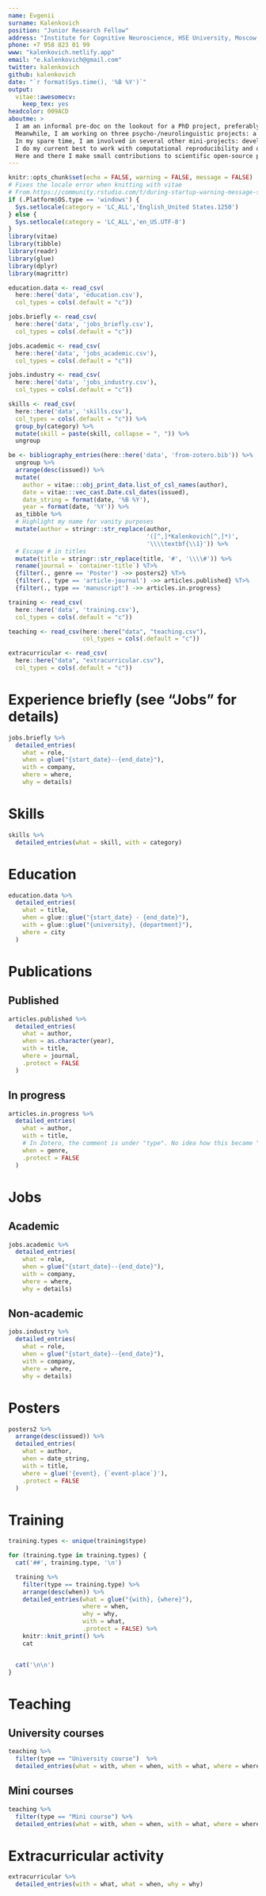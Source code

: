 ```yaml
---
name: Evgenii
surname: Kalenkovich
position: "Junior Research Fellow"
address: "Institute for Cognitive Neuroscience, HSE University, Moscow, Russia"
phone: +7 958 823 01 99
www: "kalenkovich.netlify.app"
email: "e.kalenkovich@gmail.com"
twitter: kalenkovich
github: kalenkovich
date: "`r format(Sys.time(), '%B %Y')`"
output:
  vitae::awesomecv:
    keep_tex: yes
headcolor: 009ACD
aboutme: >
  I am an informal pre-doc on the lookout for a PhD project, preferably at the intersection of Cognitive Modeling, Psycholinguistics, and Developmental Psychology.
  Meanwhile, I am working on three psycho-/neurolinguistic projects: a study of syntax processing using MEG, a study of negation processing using mouse tracking, and a study of phoneme perception using selective adaptation.
  In my spare time, I am involved in several other mini-projects: development of a Python package to analyze frequency-tagging data, unsupervised classification of MEG data for a BIOMAG 2022 competition, writing a tutorial on the use of workflow management systems in M/EEG data analysis, reproducing early PDP models (such as interactive activation model).
  I do my current best to work with computational reproducibility and open science practices in mind.
  Here and there I make small contributions to scientific open-source projects.
---
```


```r
knitr::opts_chunk$set(echo = FALSE, warning = FALSE, message = FALSE)
# Fixes the locale error when knitting with vitae
# From https://community.rstudio.com/t/during-startup-warning-message-setting-lc-ctype-failed-on-windows/21451/3
if (.Platform$OS.type == 'windows') {
  Sys.setlocale(category = 'LC_ALL','English_United States.1250')
} else {
  Sys.setlocale(category = 'LC_ALL','en_US.UTF-8')
}
library(vitae)
library(tibble)
library(readr)
library(glue)
library(dplyr)
library(magrittr)
```

```r
education.data <- read_csv(
  here::here('data', 'education.csv'),
  col_types = cols(.default = "c"))

jobs.briefly <- read_csv(
  here::here('data', 'jobs_briefly.csv'),
  col_types = cols(.default = "c"))

jobs.academic <- read_csv(
  here::here('data', 'jobs_academic.csv'),
  col_types = cols(.default = "c"))

jobs.industry <- read_csv(
  here::here('data', 'jobs_industry.csv'),
  col_types = cols(.default = "c"))

skills <- read_csv(
  here::here('data', 'skills.csv'),
  col_types = cols(.default = "c")) %>% 
  group_by(category) %>%
  mutate(skill = paste(skill, collapse = ", ")) %>% 
  ungroup

be <- bibliography_entries(here::here('data', 'from-zotero.bib')) %>%
  ungroup %>%
  arrange(desc(issued)) %>%
  mutate(
    author = vitae:::obj_print_data.list_of_csl_names(author),
    date = vitae:::vec_cast.Date.csl_dates(issued),
    date_string = format(date, '%B %Y'),
    year = format(date, '%Y')) %>%
  as_tibble %>%
  # Highlight my name for vanity purposes
  mutate(author = stringr::str_replace(author,
                                       '([^,]*Kalenkovich[^,]*)',
                                       '\\\\textbf{\\1}')) %>%
  # Escape # in titles
  mutate(title = stringr::str_replace(title, '#', '\\\\#')) %>%
  rename(journal = `container-title`) %T>%
  {filter(., genre == 'Poster') ->> posters2} %T>%
  {filter(., type == 'article-journal') ->> articles.published} %T>%
  {filter(., type == 'manuscript') ->> articles.in.progress}

training <- read_csv(
  here::here('data', 'training.csv'),
  col_types = cols(.default = "c"))

teaching <- read_csv(here::here("data", "teaching.csv"),
                     col_types = cols(.default = "c"))

extracurricular <- read_csv(
  here::here("data", "extracurricular.csv"),
  col_types = cols(.default = "c"))
```

# Experience briefly (see "Jobs" for details)

```r
jobs.briefly %>% 
  detailed_entries(
    what = role,
    when = glue("{start_date}--{end_date}"),
    with = company,
    where = where,
    why = details)
```

# Skills

```r
skills %>% 
  detailed_entries(what = skill, with = category)
```

# Education

```r
education.data %>%
  detailed_entries(
    what = title,
    when = glue::glue("{start_date} - {end_date}"),
    with = glue::glue("{university}, {department}"),
    where = city
  )
```

\pagebreak

# Publications

## Published

```r
articles.published %>%
  detailed_entries(
    what = author,
    when = as.character(year),
    with = title,
    where = journal,
    .protect = FALSE
  )
```
## In progress

```r
articles.in.progress %>%
  detailed_entries(
    what = author,
    with = title,
    # In Zotero, the comment is under "type". No idea how this became "genre".
    when = genre,
    .protect = FALSE
  )
```

# Jobs

## Academic

```r
jobs.academic %>% 
  detailed_entries(
    what = role,
    when = glue("{start_date}--{end_date}"),
    with = company,
    where = where,
    why = details)
```
## Non-academic

```r
jobs.industry %>% 
  detailed_entries(
    what = role,
    when = glue("{start_date}--{end_date}"),
    with = company,
    where = where,
    why = details)
```

# Posters

```r
posters2 %>%
  arrange(desc(issued)) %>%
  detailed_entries(
    what = author,
    when = date_string,
    with = title,
    where = glue('{event}, {`event-place`}'),
    .protect = FALSE
  )
```

# Training

```r
training.types <- unique(training$type)

for (training.type in training.types) {
  cat('##', training.type, '\n')

  training %>%
    filter(type == training.type) %>%
    arrange(desc(when)) %>%
    detailed_entries(what = glue("{with}, {where}"), 
                     where = when,
                     why = why, 
                     with = what,
                     .protect = FALSE) %>%
    knitr::knit_print() %>%
    cat


  cat('\n\n')
}
```

# Teaching

## University courses

```r
teaching %>%
  filter(type == "University course")  %>%
  detailed_entries(what = with, when = when, with = what, where = where, why = why)
```

## Mini courses

```r
teaching %>%
  filter(type == "Mini course") %>%
  detailed_entries(what = with, when = when, with = what, where = where, why = why)
```

# Extracurricular activity

```r
extracurricular %>%
  detailed_entries(with = what, what = when, why = why)
```
